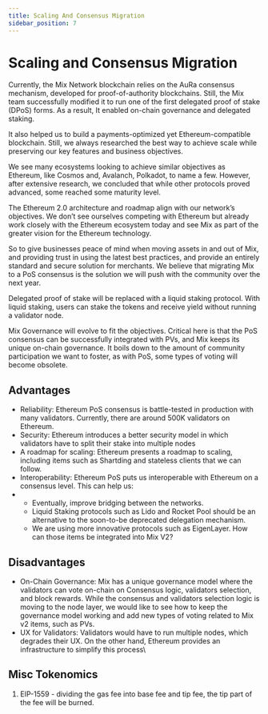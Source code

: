 ```yaml
---
title: Scaling And Consensus Migration
sidebar_position: 7
---
```


# Scaling and Consensus Migration

Currently, the Mix Network blockchain relies on the AuRa consensus mechanism, developed for proof-of-authority blockchains. Still, the Mix team successfully modified it to run one of the first delegated proof of stake (DPoS) forms. As a result, It enabled on-chain governance and delegated staking.&#x20;

It also helped us to build a payments-optimized yet Ethereum-compatible blockchain. Still, we always researched the best way to achieve scale while preserving our key features and business objectives.

We see many ecosystems looking to achieve similar objectives as Ethereum, like Cosmos and, Avalanch, Polkadot, to name a few. However, after extensive research, we concluded that while other protocols proved advanced, some reached some maturity level.&#x20;

The Ethereum 2.0 architecture and roadmap align with our network’s objectives. We don’t see ourselves competing with Ethereum but already work closely with the Ethereum ecosystem today and see Mix as part of the greater vision for the Ethereum technology.&#x20;

So to give businesses peace of mind when moving assets in and out of Mix, and providing trust in using the latest best practices, and provide an entirely standard and secure solution for merchants. We believe that migrating Mix to a PoS consensus is the solution we will push with the community over the next year.&#x20;

Delegated proof of stake will be replaced with a liquid staking protocol. With liquid staking, users can stake the tokens and receive yield without running a validator node.

Mix Governance will evolve to fit the objectives. Critical here is that the PoS consensus can be successfully integrated with PVs, and Mix keeps its unique on-chain governance. It boils down to the amount of community participation we want to foster, as with PoS, some types of voting will become obsolete.&#x20;

## Advantages

* Reliability: Ethereum PoS consensus is battle-tested in production with many validators. Currently, there are around 500K validators on Ethereum.
* Security: Ethereum introduces a better security model in which validators have to split their stake into multiple nodes
* A roadmap for scaling: Ethereum presents a roadmap to scaling, including items such as Shartding and stateless clients that we can follow.
* Interoperability: Ethereum PoS puts us interoperable with Ethereum on a consensus level. This can help us:
*
  * Eventually, improve bridging between the networks.&#x20;
  * Liquid Staking protocols such as Lido and Rocket Pool should be an alternative to the soon-to-be deprecated delegation mechanism.
  * We are using more innovative protocols such as EigenLayer. How can those items be integrated into Mix V2?

## Disadvantages

* On-Chain Governance: Mix has a unique governance model where the validators can vote on-chain on Consensus logic, validators selection, and block rewards. While the consensus and validators selection logic is moving to the node layer, we would like to see how to keep the governance model working and add new types of voting related to Mix v2 items, such as PVs.
* UX for Validators: Validators would have to run multiple nodes, which degrades their UX. On the other hand, Ethereum provides an infrastructure to simplify this process\


## Misc Tokenomics

1. EIP-1559 - dividing the gas fee into base fee and tip fee, the tip part of the fee will be burned.
